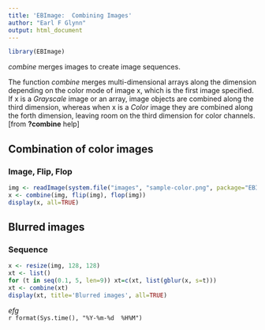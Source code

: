 ```yaml
---
title: 'EBImage:  Combining Images'
author: "Earl F Glynn"
output: html_document
---
```


```r
library(EBImage)
```

*combine* merges images to create image sequences.

The function *combine* merges multi-dimensional arrays along the dimension depending on the color mode of image x, which is the first image specified. If x is a *Grayscale* image or an array, image objects are combined along the third dimension, whereas when x is a *Color* image they are combined along the forth dimension, leaving room on the third dimension for color channels.  [from **?combine** help]

## Combination of color images

### Image, Flip, Flop
```r
img <- readImage(system.file("images", "sample-color.png", package="EBImage"))[257:768,,]
x <- combine(img, flip(img), flop(img))
display(x, all=TRUE)
```

## Blurred images

### Sequence 
```r
x <- resize(img, 128, 128)
xt <- list()
for (t in seq(0.1, 5, len=9)) xt=c(xt, list(gblur(x, s=t)))
xt <- combine(xt)
display(xt, title='Blurred images', all=TRUE)
```

*efg*  
`r format(Sys.time(), "%Y-%m-%d  %H%M")`  